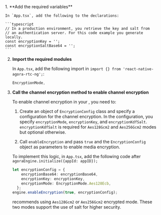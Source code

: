 <PlatformWrapper platform="react-native">
1.  **Add the required variables**

    In `App.tsx`, add the following to the declarations:

    ```typescript
    // In a production environment, you retrieve the key and salt from
    // an authentication server. For this code example you generate locally.
    const encryptionKey = '';
    const encryptionSaltBase64 = '';
    ```

2.  **Import the required modules**

    In `App.tsx`, add the following import in `import {} from 'react-native-agora-rtc-ng';`:

    ```typescript
    EncryptionMode,
    ```

3.  **Call the channel encryption method to enable channel encryption**

    To enable channel encryption in your <Vpl k="CLIENT" />, you need to:

    1. Create an object of `EncryptionConfig` class and specify a configuration for the channel encryption. In the configuration, you specify `encryptionMode`, `encryptionKey`, and `encryptionKdfSalt`. `encryptionKdfSalt` is required for `Aes128Gcm2` and `Aes256Gcm2` modes but optional otherwise.

    2. Call `enableEncryption` and pass `true` and the `EncryptionConfig` object as parameters to enable media encryption.

    To implement this logic, in `App.tsx`, add the following code after `agoraEngine.initialize({appId: appID});`

    ```typescript
    let encryptionConfig = {
        encryptionBase64: encryptionBase64,
        encryptionKey: encryptionKey,
        encryptionMode: EncryptionMode.Aes128Ecb,
      };
    engine.enableEncryption(true, encryptionConfig);
    ```
    <Vg k="COMPANY"/> recommends using `Aes128Gcm2` or `Aes256Gcm2` encrypted mode. These two modes support the use of salt for higher security.
</PlatformWrapper>
